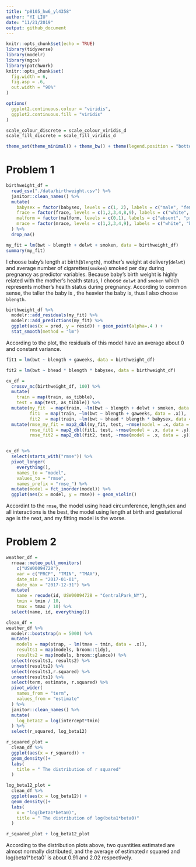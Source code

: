 ```yaml
---
title: "p8105_hw6_yl4358"
author: "YI LIU"
date: "11/21/2019"
output: github_document
---
```


```r
knitr::opts_chunk$set(echo = TRUE)
library(tidyverse)
library(modelr)
library(mgcv)
library(patchwork)
knitr::opts_chunk$set(
  fig.width = 6,
  fig.asp = .6,
  out.width = "90%"
)

options(
  ggplot2.continuous.colour = "viridis",
  ggplot2.continuous.fill = "viridis"
)

scale_colour_discrete = scale_colour_viridis_d
scale_fill_discrete = scale_fill_viridis_d

theme_set(theme_minimal() + theme_bw() + theme(legend.position = "bottom"))
```

# Problem 1

```r
birthweight_df = 
  read_csv("./data/birthweight.csv") %>% 
  janitor::clean_names() %>% 
  mutate(
    babysex = factor(babysex, levels = c(1, 2), labels = c("male", "female"), ordered = TRUE),
    frace = factor(frace, levels = c(1,2,3,4,8,9), labels = c("white", "black","asian","puerto_rican","other","unknown"), ordered = TRUE),
    malform = factor(malform, levels = c(0,1), labels = c("absent", "present"), ordered = TRUE),
    mrace = factor(mrace, levels = c(1,2,3,4,9), labels = c("white", "black","asian","puerto_rican","other"), ordered = TRUE)
  ) %>% 
  drop_na()

my_fit = lm(bwt ~ blength + delwt + smoken, data = birthweight_df)
summary(my_fit)

```

  I choose baby's length at birth(`blength`), mother's weight at delivery(`delwt`) and average number of cigarettes(`smoken`) smoked per day during pregnancy as predictor variables. Because baby's birth weight is highly related with the mother's health status, I choose `delwt` and `smoken` which represents mother's health status during pregnancy. According to common sense, the taller the baby is , the heavier the baby is, thus I also choose `blength`.


```r
birthweight_df %>% 
  modelr::add_residuals(my_fit) %>% 
  modelr::add_predictions(my_fit) %>% 
  ggplot(aes(x = pred, y = resid)) + geom_point(alpha=.4 ) +
  stat_smooth(method = "lm")
```

According to the plot, the residuals of this model have an average about 0 and constant variance.

```r
fit1 = lm(bwt ~ blength + gaweeks, data = birthweight_df)

fit2 = lm(bwt ~ bhead * blength * babysex, data = birthweight_df)

cv_df = 
  crossv_mc(birthweight_df, 100) %>% 
  mutate(
    train = map(train, as_tibble),
    test = map(test, as_tibble)) %>% 
  mutate(my_fit  = map(train, ~lm(bwt ~ blength + delwt + smoken, data = .x)),
         fit1  = map(train, ~lm(bwt ~ blength + gaweeks, data = .x)),
         fit2  = map(train, ~lm(bwt ~ bhead * blength * babysex, data = .x))) %>% 
  mutate(rmse_my_fit = map2_dbl(my_fit, test, ~rmse(model = .x, data = .y)),
         rmse_fit1 = map2_dbl(fit1, test, ~rmse(model = .x, data = .y)),
         rmse_fit2 = map2_dbl(fit2, test, ~rmse(model = .x, data = .y)))


cv_df %>% 
  select(starts_with("rmse")) %>% 
  pivot_longer(
    everything(),
    names_to = "model", 
    values_to = "rmse",
    names_prefix = "rmse_") %>% 
  mutate(model = fct_inorder(model)) %>% 
  ggplot(aes(x = model, y = rmse)) + geom_violin()
```
Accordint to the `rmse`, the model using head circumference, length,sex and all interactions is the best, the model using length at birth and gestational age is the next, and my fitting model is the worse.


# Problem 2

```r
weather_df = 
  rnoaa::meteo_pull_monitors(
    c("USW00094728"),
    var = c("PRCP", "TMIN", "TMAX"), 
    date_min = "2017-01-01",
    date_max = "2017-12-31") %>%
  mutate(
    name = recode(id, USW00094728 = "CentralPark_NY"),
    tmin = tmin / 10,
    tmax = tmax / 10) %>%
  select(name, id, everything())
```
```r
clean_df = 
weather_df %>% 
  modelr::bootstrap(n = 5000) %>%
  mutate(
    models = map(strap, ~ lm(tmax ~ tmin, data = .x)),
    results1 = map(models, broom::tidy),
    results2 = map(models, broom::glance)) %>% 
  select(results1, results2) %>% 
  unnest(results2) %>% 
  select(results1,r.squared) %>% 
  unnest(results1) %>% 
  select(term, estimate, r.squared) %>% 
  pivot_wider(
    names_from = "term",
    values_from = "estimate"
  ) %>% 
  janitor::clean_names() %>% 
  mutate(
    log_beta12 = log(intercept*tmin)
  ) %>% 
  select(r_squared, log_beta12)

r_squared_plot = 
  clean_df %>% 
  ggplot(aes(x = r_squared)) +
  geom_density()+
  labs(
    title = " The distribution of r squared"
  )

log_beta12_plot = 
  clean_df %>% 
  ggplot(aes(x = log_beta12)) +
  geom_density()+
  labs(
    x = "log(beta1*beta0)",
    title = " The distribution of log(beta1*beta0)"
  )

r_squared_plot + log_beta12_plot
```

According to the distribution plots above, two quantities estimated are almost normally distributed, and the average of estimated r squared and log(beta1*beta0` is about 0.91 and 2.02 respectively.

